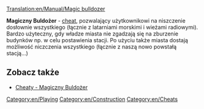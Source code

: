[[Translation:en/Manual/Magic bulldozer]]

'''Magiczny Buldożer''' - [[pl/Manual/Cheaty|cheat]], pozwalający użytkownikowi na niszczenie dosłownie wszystkiego (łącznie z latarniami morskimi i wieżami radiowymi). Bardzo użyteczny, gdy władze miasta nie zgadzają się na zburzenie budynków np. w celu postawienia stacji. Po użyciu także miasta dostają możliwość niczczenia wszystkiego (łącznie z naszą nowo powstałą stacją...)

== Zobacz także ==
*[[en/Manual/Cheats#Magic_bulldozer|Cheaty - Magiczny Buldożer]]

[[Category:en/Playing]]
[[Category:en/Construction]]
[[Category:en/Cheats]]
